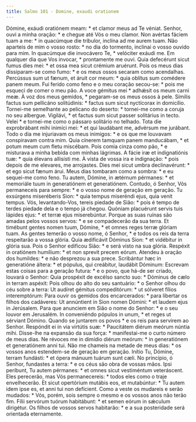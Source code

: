 ```yaml
---
title: Salmo 101 - Domine, exaudi orationem
---
```


<div class="grid grid-cols-2 gap-5">
  <span class="col-6 dropcaps text-justify">
    Dómine, exáudi oratiónem meam: * et clamor meus ad Te véniat.
  </span>
  <span class="col-6 dropcaps text-justify">
    Senhor, ouvi a minha oração: * e chegue até Vós o meu clamor.
  </span>
  <span class="col-6 text-justify">
    Non avértas fáciem tuam a me: * in quacúmque die tríbulor, inclína ad me
    aurem tuam.
  </span>
  <span class="col-6 text-justify">
    Não aparteis de mim o vosso rosto: * no dia do tormento, inclinai o vosso
    ouvido para mim.
  </span>
  <span class="col-6 text-justify">
    In quacúmque die invocávero Te, * velóciter exáudi me.
  </span>
  <span class="col-6 text-justify">
    Em qualquer dia que Vos invocar, * prontamente me ouvi.
  </span>
  <span class="col-6 text-justify">
    Quia defecérunt sicut fumus dies mei: * et ossa mea sicut crémium aruérunt.
  </span>
  <span class="col-6 text-justify">
    Pois os meus dias dissiparam-se como fumo: * e os meus ossos secaram como
    acendalhas.
  </span>
  <span class="col-6 text-justify">
    Percússus sum ut fænum, et áruit cor meum: * quia oblítus sum comédere panem
    meum.
  </span>
  <span class="col-6 text-justify">
    Fui ferido como feno e o meu coração secou-se: * pois me esqueci de comer o
    meu pão.
  </span>
  <span class="col-6 text-justify">
    A voce gémitus mei * adhǽsit os meum carni meæ.
  </span>
  <span class="col-6 text-justify">
    À voz dos meus gemidos, * pegaram-se os meus ossos à pele.
  </span>
  <span class="col-6 text-justify">
    Símilis factus sum pellicáno solitúdinis: * factus sum sicut nyctícorax in
    domicílio.
  </span>
  <span class="col-6 text-justify">
    Tornei-me semelhante ao pelicano do deserto: * tornei-me como a coruja no
    seu albergue.
  </span>
  <span class="col-6 text-justify">
    Vigilávi, * et factus sum sicut passer solitárius in tecto.
  </span>
  <span class="col-6 text-justify">
    Velei * e tornei-me como o pássaro solitário no telhado.
  </span>
  <span class="col-6 text-justify">
    Tota die exprobrábant mihi inimíci mei: * et qui laudábant me, advérsum me
    jurábant.
  </span>
  <span class="col-6 text-justify">
    Todo o dia me injuriavam os meus inimigos: * e os que me louvavam
    conspiravam contra mim.
  </span>
  <span class="col-6 text-justify">
    Quia cínerem tamquam panem manducábam, * et potum meum cum fletu miscébam.
  </span>
  <span class="col-6 text-justify">
    Pois comia cinza como pão, * e misturava a minha bebida com minhas lágrimas.
  </span>
  <span class="col-6 text-justify">
    A fácie iræ et indignatiónis tuæ: * quia élevans allisísti me.
  </span>
  <span class="col-6 text-justify">
    À vista de vossa ira e indignação: * pois depois de me elevares, me
    arrojastes.
  </span>
  <span class="col-6 text-justify">
    Dies mei sicut umbra declinavérunt: * et ego sicut fænum árui.
  </span>
  <span class="col-6 text-justify">
    Meus dias tombaram como a sombra: * e eu sequei-me como feno.
  </span>
  <span class="col-6 text-justify">
    Tu autem, Dómine, in ætérnum pérmanes: * et memoriále tuum in generatiónem
    et generatiónem.
  </span>
  <span class="col-6 text-justify">
    Contudo, ó Senhor, Vós permaneceis para sempre: * e o vosso nome de geração
    em geração.
  </span>
  <span class="col-6 text-justify">
    Tu exsúrgens miseréberis Sion: * quia tempus miseréndi ejus, quia venit
    tempus.
  </span>
  <span class="col-6 text-justify">
    Vós, levantando-Vos, tereis piedade de Sião: * pois é tempo de terdes
    piedade dela e o tempo já chegou.
  </span>
  <span class="col-6 text-justify">
    Quóniam placuérunt servis tuis lápides ejus: * et terræ ejus miserebúntur.
  </span>
  <span class="col-6 text-justify">
    Porque as suas ruínas são amadas pelos vossos servos: * e se compadecerão da
    sua terra.
  </span>
  <span class="col-6 text-justify">
    Et timébunt gentes nomen tuum, Dómine, * et omnes reges terræ glóriam tuam.
  </span>
  <span class="col-6 text-justify">
    As gentes temerão o vosso nome, ó Senhor, * e todos os reis da terra
    respeitarão a vossa glória.
  </span>
  <span class="col-6 text-justify">
    Quia ædificávit Dóminus Sion: * et vidébitur in glória sua.
  </span>
  <span class="col-6 text-justify">
    Pois o Senhor edificou Sião: * e será visto na sua glória.
  </span>
  <span class="col-6 text-justify">
    Respéxit in oratiónem humílium: * et non sprevit precem eórum.
  </span>
  <span class="col-6 text-justify">
    Atendeu à oração dos humildes: * e não desprezou a sua prece.
  </span>
  <span class="col-6 text-justify">
    Scribántur hæc in generatióne áltera: * et pópulus, qui creábitur, laudábit
    Dóminum:
  </span>
  <span class="col-6 text-justify">
    Escrevam estas coisas para a geração futura: * e o povo, que há-de ser
    criado, louvará o Senhor:
  </span>
  <span class="col-6 text-justify">
    Quia prospéxit de excélso sancto suo: * Dóminus de cælo in terram aspéxit:
  </span>
  <span class="col-6 text-justify">
    Pois olhou do alto do seu santuário: * o Senhor olhou do céu sobre a terra:
  </span>
  <span class="col-6 text-justify">
    Ut audíret gémitus compeditórum: * ut sólveret fílios interemptórum:
  </span>
  <span class="col-6 text-justify">
    Para ouvir os gemidos dos encarcerados: * para libertar os filhos dos
    cadáveres:
  </span>
  <span class="col-6 text-justify">
    Ut annúntient in Sion nomen Dómini: * et laudem ejus in Jerúsalem.
  </span>
  <span class="col-6 text-justify">
    Para que anunciem em Sião o nome do Senhor: * e o seu louvor em Jerusalém.
  </span>
  <span class="col-6 text-justify">
    In conveniéndo pópulos in unum, * et reges ut sérviant Dómino.
  </span>
  <span class="col-6 text-justify">
    Quando se juntarem os povos * e os reis para servirem ao Senhor.
  </span>
  <span class="col-6 text-justify">
    Respóndit ei in via virtútis suæ: * Paucitátem diérum meórum núntia mihi.
  </span>
  <span class="col-6 text-justify">
    Disse-lhe na expansão da sua força: * manifestai-me o curto número de meus
    dias.
  </span>
  <span class="col-6 text-justify">
    Ne révoces me in dimídio diérum meórum: * in generatiónem et generatiónem
    anni tui.
  </span>
  <span class="col-6 text-justify">
    Não me chameis na metade de meus dias: * os vossos anos estendem-se de
    geração em geração.
  </span>
  <span class="col-6 text-justify">
    Inítio Tu, Dómine, terram fundásti: * et ópera mánuum tuárum sunt cæli.
  </span>
  <span class="col-6 text-justify">
    No princípio, ó Senhor, fundastes a terra: * e os céus são obra de vossas
    mãos.
  </span>
  <span class="col-6 text-justify">
    Ipsi períbunt, Tu autem pérmanes: * et omnes sicut vestiméntum veteráscent.
  </span>
  <span class="col-6 text-justify">
    Eles perecerão, mas Vós permanecereis: * todos eles como o traje
    envelhecerão.
  </span>
  <span class="col-6 text-justify">
    Et sicut opertórium mutábis eos, et mutabúntur: * Tu autem idem ipse es, et
    anni tui non defícient.
  </span>
  <span class="col-6 text-justify">
    Como a veste os mudareis e serão mudados: * Vós, porém, sois sempre o mesmo
    e os vossos anos não terão fim.
  </span>
  <span class="col-6 text-justify">
    Fílii servórum tuórum habitábunt: * et semen eórum in sǽculum dirigétur.
  </span>
  <span class="col-6 text-justify">
    Os filhos de vossos servos habitarão: * e a sua posteridade será orientada
    eternamente.
  </span>
</div>

